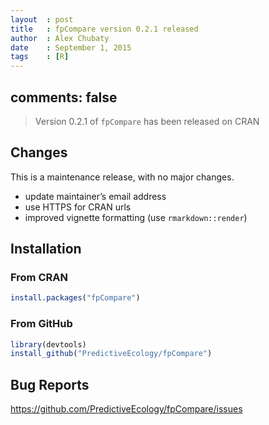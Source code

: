 ```yaml
---
layout  : post
title   : fpCompare version 0.2.1 released
author  : Alex Chubaty
date    : September 1, 2015
tags    : [R]
---
```

comments: false
---
> Version 0.2.1 of `fpCompare` has been released on CRAN

## Changes

This is a maintenance release, with no major changes.

* update maintainer's email address
* use HTTPS for CRAN urls
* improved vignette formatting (use `rmarkdown::render`)

## Installation

### From CRAN

```r
install.packages("fpCompare")
```

### From GitHub

```r
library(devtools)
install_github("PredictiveEcology/fpCompare")
```

## Bug Reports

[https://github.com/PredictiveEcology/fpCompare/issues](https://github.com/PredictiveEcology/fpCompare/issues)
